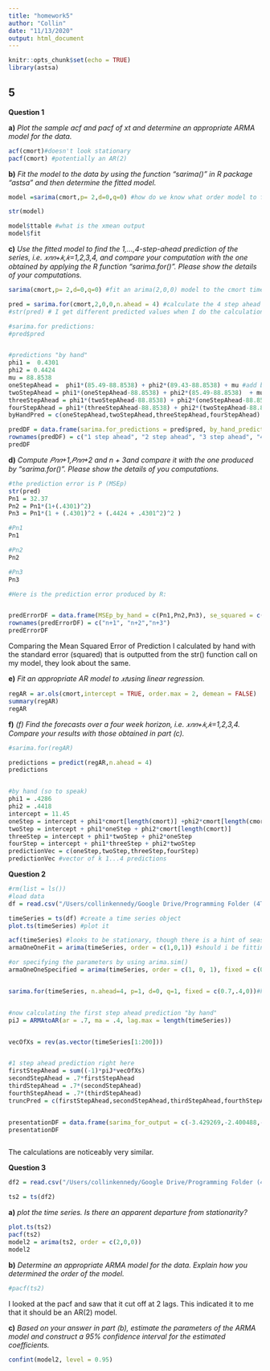 ```yaml
---
title: "homework5"
author: "Collin"
date: "11/13/2020"
output: html_document
---
```


```r
knitr::opts_chunk$set(echo = TRUE)
library(astsa)
```

## 5
**Question 1**

**a)** *Plot the sample acf and pacf of xt and determine an appropriate ARMA model for the data.*
```r
acf(cmort)#doesn't look stationary
pacf(cmort) #potentially an AR(2)
```

**b)** *Fit the model to the data by using the function "sarima()" in R package "astsa" and then determine the fitted model.*
```r
model =sarima(cmort,p= 2,d=0,q=0) #how do we know what order model to fit? I based it on pacf

str(model)

model$ttable #what is the xmean output
model$fit 

```

**c)** *Use the fitted model to find the 1,…,4-step-ahead prediction of the series, i.e. 𝑥𝑛𝑛+𝑘,𝑘=1,2,3,4, and compare your computation with the one obtained by applying the R function "sarima.for()". Please show the details of your computations.*
```r
sarima(cmort,p= 2,d=0,q=0) #fit an arima(2,0,0) model to the cmort time series data

pred = sarima.for(cmort,2,0,0,n.ahead = 4) #calculate the 4 step ahead predictions
#str(pred) # I get different predicted values when I do the calculation by hand...

#sarima.for predictions:
#pred$pred


#predictions "by hand"
phi1 =  0.4301
phi2 = 0.4424
mu = 88.8538
oneStepAhead =  phi1*(85.49-88.8538) + phi2*(89.43-88.8538) + mu #add back xmean
twoStepAhead = phi1*(oneStepAhead-88.8538) + phi2*(85.49-88.8538)  + mu
threeStepAhead = phi1*(twoStepAhead-88.8538) + phi2*(oneStepAhead-88.8538) + mu
fourStepAhead = phi1*(threeStepAhead-88.8538) + phi2*(twoStepAhead-88.8538) + mu
byHandPred = c(oneStepAhead,twoStepAhead,threeStepAhead,fourStepAhead)

predDF = data.frame(sarima.for_predictions = pred$pred, by_hand_predictions = byHandPred)
rownames(predDF) = c("1 step ahead", "2 step ahead", "3 step ahead", "4 step ahead")
predDF

```



**d)** *Compute 𝑃𝑛𝑛+1,𝑃𝑛𝑛+2  and n + 3and compare it with the one produced by  "sarima.for()". Please show the details of you computations.*
```r
#the prediction error is P (MSEp)
str(pred)
Pn1 = 32.37
Pn2 = Pn1*(1+(.4301)^2)
Pn3 = Pn1*(1 + (.4301)^2 + (.4424 + .4301^2)^2 )

#Pn1
Pn1

#Pn2
Pn2

#Pn3
Pn3

#Here is the prediction error produced by R:


predErrorDF = data.frame(MSEp_by_hand = c(Pn1,Pn2,Pn3), se_squared = c(5.69^2,6.19^2,7.15^2))
rownames(predErrorDF) = c("n+1", "n+2","n+3")
predErrorDF
```
Comparing the Mean Squared Error of Prediction I calculated by hand with the standard error (squared) that is outputted from the str() function call on my model, they look about the same.


**e)** *Fit an appropriate AR model to 𝑥𝑡using linear regression.*
```r
regAR = ar.ols(cmort,intercept = TRUE, order.max = 2, demean = FALSE)
summary(regAR)
regAR


```

**f)** *(f) Find the forecasts over a four week horizon, i.e. 𝑥𝑛𝑛+𝑘,𝑘=1,2,3,4. Compare your results with those obtained in part (c).*
```r
#sarima.for(regAR)

predictions = predict(regAR,n.ahead = 4)
predictions


#by hand (so to speak)
phi1 = .4286
phi2 = .4418
intercept = 11.45
oneStep = intercept + phi1*cmort[length(cmort)] +phi2*cmort[length(cmort)-1]
twoStep = intercept + phi1*oneStep + phi2*cmort[length(cmort)]
threeStep = intercept + phi1*twoStep + phi2*oneStep
fourStep = intercept + phi1*threeStep + phi2*twoStep
predictionVec = c(oneStep,twoStep,threeStep,fourStep)
predictionVec #vector of k 1...4 predictions

```


**Question 2**
```r
#rm(list = ls())
#load data
df = read.csv("/Users/collinkennedy/Google Drive/Programming Folder (4Transfer to Collin's Files V2)/R/ATS/HW5_Q2_data.csv")

timeSeries = ts(df) #create a time series object
plot.ts(timeSeries) #plot it

acf(timeSeries) #looks to be stationary, though there is a hint of seasonality
armaOneOneFit = arima(timeSeries, order = c(1,0,1)) #should i be fitting a model with arima()

#or specifying the parameters by using arima.sim()
armaOneOneSpecified = arima(timeSeries, order = c(1, 0, 1), fixed = c(0.7, 0.4, 0.0))


sarima.for(timeSeries, n.ahead=4, p=1, d=0, q=1, fixed = c(0.7,.4,0))#how do i order the parameters in the fixed argument


#now calculating the first step ahead prediction "by hand"
piJ = ARMAtoAR(ar = .7, ma = .4, lag.max = length(timeSeries))


vecOfXs = rev(as.vector(timeSeries[1:200]))


#1 step ahead prediction right here
firstStepAhead = sum((-1)*piJ*vecOfXs)
secondStepAhead = .7*firstStepAhead
thirdStepAhead = .7*(secondStepAhead)
fourthStepAhead = .7*(thirdStepAhead)
truncPred = c(firstStepAhead,secondStepAhead,thirdStepAhead,fourthStepAhead)


presentationDF = data.frame(sarima_for_output = c(-3.429269,-2.400488,-1.680342,-1.176239),truncatedPredictionByHand = truncPred )
presentationDF



```
The calculations are noticeably very similar.



**Question 3**
```r
df2 = read.csv("/Users/collinkennedy/Google Drive/Programming Folder (4Transfer to Collin's Files V2)/R/ATS/HW5_Q3_data.csv")

ts2 = ts(df2)
```

**a)** *plot the time series. Is there an apparent departure from stationarity?*
```r
plot.ts(ts2)
pacf(ts2)
model2 = arima(ts2, order = c(2,0,0))
model2

```


**b)** *Determine an appropriate ARMA model for the data. Explain how you determined the order of the model.*
```r
#pacf(ts2)

```
I looked at the pacf and saw that it cut off at 2 lags. This indicated it to me that it should be an AR(2) model.


**c)** *Based on your answer in part (b), estimate the parameters of the ARMA model and construct a 95% confidence interval for the estimated coefficients.*
```r
confint(model2, level = 0.95)



```






